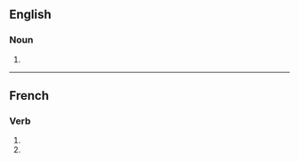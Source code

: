 {{also|transfusións}}

==English==

===Noun===
{{head|en|noun plural form}}

# {{plural of|transfusion|lang=en}}

----

==French==

===Verb===
{{fr-verb-form}}

# {{inflection of|transfuser||1|p|imperf|ind|lang=fr}}
# {{inflection of|transfuser||1|p|pres|sub|lang=fr}}
